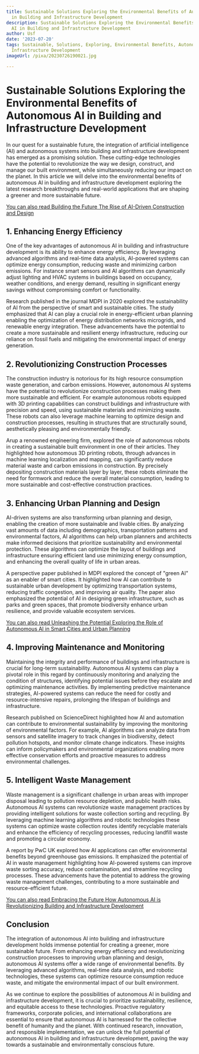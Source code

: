 ```yaml
---
title: Sustainable Solutions Exploring the Environmental Benefits of Autonomous AI
  in Building and Infrastructure Development
description: Sustainable Solutions Exploring the Environmental Benefits of Autonomous
  AI in Building and Infrastructure Development
author: Usf
date: '2023-07-20'
tags: Sustainable, Solutions, Exploring, Environmental Benefits, Autonomous AI, Building,
  Infrastructure Development
imageUrl: /pixa/20230726190021.jpg

---
```

# Sustainable Solutions  Exploring  the Environmental Benefits of Autonomous AI in  Building  and Infrastructure Development

In  our quest for a sustainable future, the  integration of artificial intelligence (AI) and autonomous systems into  building and infrastructure development has emerged as a promising solution. These  cutting-edge technologies have the potential to revolutionize the way we design, construct, and  manage our built environment,  while simultaneously reducing  our impact on the planet. In this article we will delve into the environmental benefits  of autonomous AI in building and infrastructure development exploring the latest research breakthroughs and real-world applications that are shaping a greener and more sustainable future.

[You can also read Building the Future The Rise of AI-Driven Construction and Design](Building%20the%20Future%20The%20Rise%20of%20AI-Driven%20Construction%20and%20Design)


## 1. Enhancing Energy Efficiency

One of the key advantages of autonomous  AI in building and infrastructure development is its ability to enhance energy efficiency. By leveraging advanced algorithms and real-time data analysis, AI-powered systems can optimize  energy consumption, reducing waste and  minimizing carbon emissions. For instance smart sensors and AI algorithms  can  dynamically  adjust lighting and HVAC systems in  buildings based on occupancy, weather conditions,  and energy demand, resulting in  significant energy savings without compromising comfort or functionality.

Research published in the journal MDPI in  2020 explored the sustainability of AI  from the perspective of smart  and sustainable cities. The study  emphasized that AI  can play  a crucial role in energy-efficient urban  planning enabling the optimization of energy distribution networks microgrids, and renewable energy integration. These advancements have the potential to create a more sustainable and resilient energy infrastructure, reducing our reliance on fossil fuels and mitigating the environmental  impact  of energy generation.

## 2. Revolutionizing Construction Processes

The construction industry is notorious for its high resource consumption  waste generation, and carbon  emissions. However, autonomous AI  systems have the potential to revolutionize construction processes making them more sustainable and efficient. For example autonomous robots equipped with 3D printing capabilities can construct buildings and  infrastructure with precision and speed, using  sustainable materials and minimizing waste. These robots can also leverage machine learning to optimize design and construction processes, resulting in structures that are structurally sound, aesthetically pleasing and environmentally friendly.

Arup a renowned engineering firm, explored the role of autonomous robots in creating a sustainable built environment in one of their articles. They highlighted how autonomous 3D printing robots, through advances in machine  learning localization and mapping,  can significantly reduce material waste and carbon emissions in construction. By precisely depositing construction materials layer by layer,  these robots eliminate the need  for formwork and  reduce  the overall material consumption, leading to more sustainable and cost-effective construction practices.

## 3. Enhancing Urban Planning and Design

AI-driven systems are also transforming urban planning and design, enabling the creation of more sustainable and livable cities. By analyzing vast amounts of data including demographics, transportation patterns and environmental factors, AI algorithms  can  help urban planners and architects make informed decisions that prioritize sustainability and environmental protection. These algorithms can optimize  the layout of  buildings and infrastructure ensuring efficient land use minimizing energy consumption, and enhancing the overall quality of life in urban  areas.

A perspective  paper published in MDPI explored the concept  of  "green AI" as an enabler of smart cities. It highlighted how AI  can contribute to sustainable urban development by  optimizing transportation systems, reducing traffic congestion, and improving  air quality. The paper  also emphasized the potential of AI in designing green infrastructure, such as parks and  green spaces, that promote biodiversity enhance urban resilience, and provide valuable ecosystem services.

[You can also read Unleashing the Potential Exploring the Role of Autonomous AI in Smart Cities and Urban Planning](Unleashing%20the%20Potential%20Exploring%20the%20Role%20of%20Autonomous%20AI%20in%20Smart%20Cities%20and%20Urban%20Planning)


## 4. Improving Maintenance and Monitoring

Maintaining the integrity and performance of buildings and  infrastructure is crucial for  long-term sustainability. Autonomous AI systems can play a pivotal role in this regard by continuously monitoring  and analyzing the  condition of structures, identifying potential issues before they  escalate and optimizing maintenance activities. By implementing predictive maintenance  strategies, AI-powered systems can reduce  the need for costly and resource-intensive repairs, prolonging the lifespan of buildings and infrastructure.

Research published  on ScienceDirect highlighted how  AI and automation can contribute to environmental sustainability by improving the monitoring  of environmental factors. For example, AI algorithms  can analyze data from sensors and  satellite imagery to track changes  in biodiversity, detect pollution hotspots, and monitor climate change indicators. These insights can inform  policymakers and environmental organizations enabling more effective conservation efforts and proactive  measures to address environmental  challenges.

## 5. Intelligent Waste Management

Waste management is  a significant challenge in urban areas with improper disposal leading to  pollution resource depletion, and public health risks. Autonomous  AI systems can revolutionize waste management practices by providing intelligent solutions for waste  collection sorting and recycling. By leveraging machine learning algorithms and robotic technologies these systems can optimize waste collection routes identify recyclable materials and enhance the efficiency of recycling processes, reducing landfill waste  and promoting a  circular economy.

A report by PwC UK explored how AI applications can offer environmental benefits  beyond  greenhouse gas emissions. It  emphasized the potential of AI in waste management highlighting  how AI-powered systems can improve waste sorting accuracy, reduce contamination, and streamline recycling processes. These advancements have the potential to address the  growing waste management challenges,  contributing to a more sustainable and resource-efficient future.

[You can also read Embracing the Future How Autonomous AI is Revolutionizing Building and Infrastructure  Development](Embracing%20the%20Future%20How%20Autonomous%20AI%20is%20Revolutionizing%20Building%20and%20Infrastructure%20Development)


## Conclusion

The integration of autonomous AI into building and  infrastructure development holds immense  potential for creating a greener, more sustainable future. From enhancing energy efficiency and revolutionizing construction processes to improving urban planning and design, autonomous AI systems offer a wide  range of environmental benefits. By  leveraging advanced algorithms, real-time data analysis, and robotic  technologies, these  systems  can  optimize resource consumption reduce waste, and mitigate the environmental  impact of our  built environment.

As we continue to explore the possibilities of autonomous AI in building and infrastructure development, it is crucial to prioritize sustainability, resilience,  and equitable access to these technologies.  Proactive regulatory frameworks, corporate policies, and international collaborations are essential to ensure  that autonomous AI is  harnessed for the  collective  benefit of humanity and the planet. With continued research, innovation, and responsible  implementation, we can unlock the  full  potential  of autonomous AI in building and infrastructure development, paving the way towards a sustainable and environmentally conscious future.